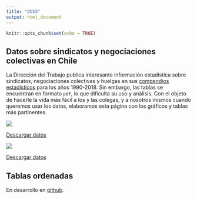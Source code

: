 ```yaml
---
title: "OOSS"
output: html_document
---
```


```r
knitr::opts_chunk$set(echo = TRUE)
```

## Datos sobre sindicatos y negociaciones colectivas en Chile

La Dirección del Trabajo publica interesante información estadística sobre sindicatos, negociaciones colectivas y huelgas en sus [compendios estadísticos](https://www.dt.gob.cl/portal/1629/w3-propertyvalue-22777.html) para los años 1990-2018. Sin embargo, las tablas se encuentran en formato `pdf`, lo que dificulta su uso y análisis. Con el objeto de hacerle la vida más fácil a los y las colegas, y a nosotros mismos cuando queremos usar los datos, elaboramos esta página con los gráficos y tablas más partinentes.

![](Output/Graficos/1. OOSS/grafico1.Evolucion de las tasas de sindicalizacion de la poblacion afiliada a sindicatos activos.png)

[Descargar datos](Output/Cuadros/1. OOSS/cuadro1.xlsx)


![](Output/Graficos/1. OOSS/grafico3.Cantidad de sindicatos activos a nivel nacional, por rama de actividad económica.png)

[Descargar datos](Output/Cuadros/1. OOSS/cuadro3.xlsx)



## Tablas ordenadas

En desarrollo en [github](https://github.com/nicolasrattor/COMPENDIOS_DT).

